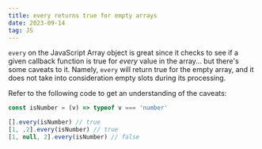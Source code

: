 ```yaml
---
title: every returns true for empty arrays
date: 2023-09-14
tag: JS
---
```


`every` on the JavaScript Array object is great since it checks to see if a given
callback function is true for _every_ value in the array... but there's some caveats to it. Namely,
`every` will return true for the empty array, and it does not take into consideration empty slots during its processing.

Refer to the following code to get an understanding of the caveats:

```js
const isNumber = (v) => typeof v === 'number'

[].every(isNumber) // true
[1, ,2].every(isNumber) // true
[1, null, 2].every(isNumber) // false

````

